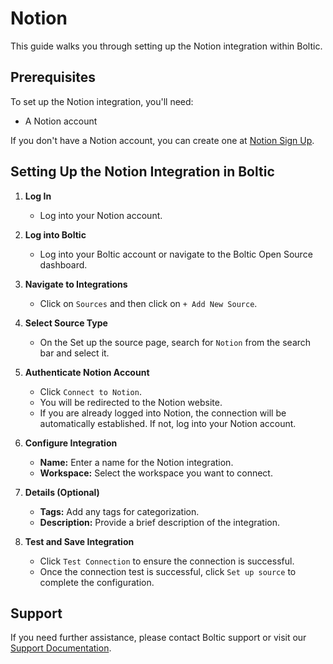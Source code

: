 # Notion

This guide walks you through setting up the Notion integration within Boltic.

## Prerequisites

To set up the Notion integration, you'll need:

- A Notion account

If you don't have a Notion account, you can create one at <a href="https://www.notion.so/signup" target="_blank">Notion Sign Up</a>.

## Setting Up the Notion Integration in Boltic

1. **Log In**

   - Log into your Notion account.

2. **Log into Boltic**

   - Log into your Boltic account or navigate to the Boltic Open Source dashboard.

3. **Navigate to Integrations**

   - Click on `Sources` and then click on `+ Add New Source`.

4. **Select Source Type**

   - On the Set up the source page, search for `Notion` from the search bar and select it.

5. **Authenticate Notion Account**

   - Click `Connect to Notion`.
   - You will be redirected to the Notion website.
   - If you are already logged into Notion, the connection will be automatically established. If not, log into your Notion account.

6. **Configure Integration**

   - **Name:** Enter a name for the Notion integration.
   - **Workspace:** Select the workspace you want to connect.

7. **Details (Optional)**

   - **Tags:** Add any tags for categorization.
   - **Description:** Provide a brief description of the integration.

8. **Test and Save Integration**

   - Click `Test Connection` to ensure the connection is successful.
   - Once the connection test is successful, click `Set up source` to complete the configuration.

## Support

If you need further assistance, please contact Boltic support or visit our <a href="https://docs.boltic.io" target="_blank">Support Documentation</a>.
